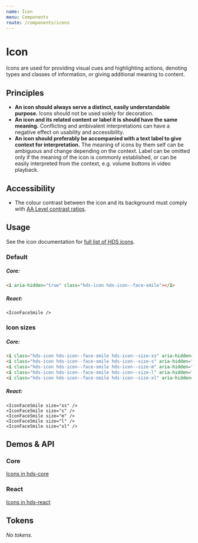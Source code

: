 ```yaml
---
name: Icon
menu: Components
route: /components/icons
---
```




# Icon

<LargeParagraph>
  Icons are used for providing visual cues and highlighting actions, denoting types and classes of information, or giving additional meaning to content.
</LargeParagraph>

## Principles
- **An icon should always serve a distinct, easily understandable purpose.** Icons should not be used solely for decoration.
- **An icon and its related content or label it is should have the same meaning.** Conflicting and ambivalent interpretations can have a negative effect on usability and accessibility.
- **An icon should preferably be accompanied with a text label to give context for interpretation.** The meaning of icons by them self can be ambiguous and change depending on the context. Label can be omitted only if the meaning of the icon is commonly established, or can be easily interpreted from the context, e.g. volume buttons in video playback.

## Accessibility
- The colour contrast between the icon and its background must comply with [AA Level contrast ratios](https://www.w3.org/TR/WCAG20/#visual-audio-contrast "WCAG 2.0 Visual and audio contrast").


## Usage
See the icon documentation for [full list of HDS icons](/visual-assets/icons#hds-icons "HDS Icons").

### Default

<Playground>
  <IconFaceSmile />
</Playground>

##### Core:
```html
<i aria-hidden="true" class="hds-icon hds-icon--face-smile"></i>
```

##### React:
```tsx
<IconFaceSmile />
```

### Icon sizes

<Playground>
  <IconFaceSmile size="xs" />
  <IconFaceSmile size="s" />
  <IconFaceSmile size="m" />
  <IconFaceSmile size="l" />
  <IconFaceSmile size="xl" />
</Playground>

##### Core:
```html
<i class="hds-icon hds-icon--face-smile hds-icon--size-xs" aria-hidden="true"></i>
<i class="hds-icon hds-icon--face-smile hds-icon--size-s" aria-hidden="true"></i>
<i class="hds-icon hds-icon--face-smile hds-icon--size-m" aria-hidden="true"></i>
<i class="hds-icon hds-icon--face-smile hds-icon--size-l" aria-hidden="true"></i>
<i class="hds-icon hds-icon--face-smile hds-icon--size-xl" aria-hidden="true"></i>
```

##### React:
```tsx
<IconFaceSmile size="xs" />
<IconFaceSmile size="s" />
<IconFaceSmile size="m" />
<IconFaceSmile size="l" />
<IconFaceSmile size="xl" />
```

## Demos & API

### Core

[Icons in hds-core](/storybook/core/?path=/story/icons--discord)

### React

[Icons in hds-react](/storybook/react/?path=/story/components-icons-some--icondiscord)

## Tokens

_No tokens._
